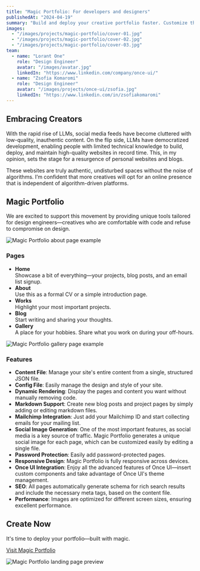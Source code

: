 ```yaml
---
title: "Magic Portfolio: For developers and designers"
publishedAt: "2024-04-19"
summary: "Build and deploy your creative portfolio faster. Customize the design and manage content through a separate config file."
images:
  - "/images/projects/magic-portfolio/cover-01.jpg"
  - "/images/projects/magic-portfolio/cover-02.jpg"
  - "/images/projects/magic-portfolio/cover-03.jpg"
team:
  - name: "Lorant One"
    role: "Design Engineer"
    avatar: "/images/avatar.jpg"
    linkedIn: "https://www.linkedin.com/company/once-ui/"
  - name: "Zsofia Komaromi"
    role: "Design Engineer"
    avatar: "/images/projects/once-ui/zsofia.jpg"
    linkedIn: "https://www.linkedin.com/in/zsofiakomaromi"
---
```


## Embracing Creators

With the rapid rise of LLMs, social media feeds have become cluttered with low-quality, inauthentic content. On the flip side, LLMs have democratized development, enabling people with limited technical knowledge to build, deploy, and maintain high-quality websites in record time. This, in my opinion, sets the stage for a resurgence of personal websites and blogs.

These websites are truly authentic, undisturbed spaces without the noise of algorithms. I’m confident that more creatives will opt for an online presence that is independent of algorithm-driven platforms.

## Magic Portfolio

We are excited to support this movement by providing unique tools tailored for design engineers—creatives who are comfortable with code and refuse to compromise on design.

![Magic Portfolio about page example](/images/projects/magic-portfolio/image-01.jpg)

### Pages

- **Home**<br/>Showcase a bit of everything—your projects, blog posts, and an email list signup.
- **About**<br/>Use this as a formal CV or a simple introduction page.
- **Works**<br/>Highlight your most important projects.
- **Blog**<br/>Start writing and sharing your thoughts.
- **Gallery**<br/>A place for your hobbies. Share what you work on during your off-hours.

![Magic Portfolio gallery page example](/images/projects/magic-portfolio/image-02.jpg)

### Features

- **Content File**: Manage your site's entire content from a single, structured JSON file.
- **Config File**: Easily manage the design and style of your site.
- **Dynamic Rendering**: Display the pages and content you want without manually removing code.
- **Markdown Support**: Create new blog posts and project pages by simply adding or editing markdown files.
- **Mailchimp Integration**: Just add your Mailchimp ID and start collecting emails for your mailing list.
- **Social Image Generation**: One of the most important features, as social media is a key source of traffic. Magic Portfolio generates a unique social image for each page, which can be customized easily by editing a single file.
- **Password Protection**: Easily add password-protected pages.
- **Responsive Design**: Magic Portfolio is fully responsive across devices.
- **Once UI Integration**: Enjoy all the advanced features of Once UI—insert custom components and take advantage of Once UI's theme management.
- **SEO**: All pages automatically generate schema for rich search results and include the necessary meta tags, based on the content file.
- **Performance**: Images are optimized for different screen sizes, ensuring excellent performance.

## Create Now

It's time to deploy your portfolio—built with magic.

[Visit Magic Portfolio](https://magic-portfolio.com)

![Magic Portfolio landing page preview](/images/projects/magic-portfolio/image-03.jpg)